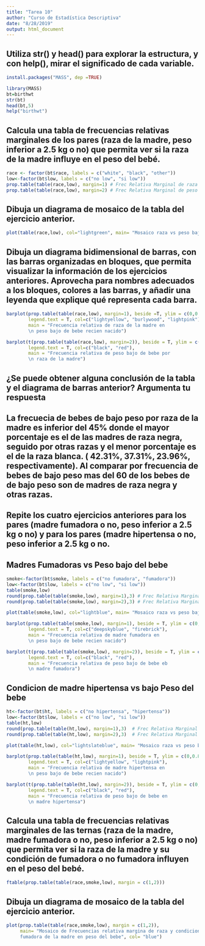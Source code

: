 ```yaml
---
title: "Tarea 10"
author: "Curso de Estadística Descriptiva"
date: "8/28/2019"
output: html_document
---
```

## Utiliza str() y head() para explorar la estructura, y con help(), mirar el significado de cada variable.

```r
install.packages("MASS", dep =TRUE)

library(MASS)
bt=birthwt
str(bt)
head(bt,5)
help("birthwt") 
```

## Calcula una tabla de frecuencias relativas marginales de los pares (raza de la madre, peso inferior a 2.5 kg o no) que permita ver si la raza de la madre influye en el peso del bebé.

```r
race <- factor(bt$race, labels = c("white", "black", "other"))
low<-factor(bt$low, labels = c("no low", "si low"))
prop.table(table(race,low), margin=1) # Frec Relativa Marginal de raza
prop.table(table(race,low), margin=2) # Frec Relativa Marginal de peso
```

## Dibuja un diagrama de mosaico de la tabla del ejercicio anterior.

```r
plot(table(race,low), col="lightgreen", main= "Mosaico raza vs peso bajo en \n recien nacidos" )
```

## Dibuja un diagrama bidimensional de barras, con las barras organizadas en bloques, que permita visualizar la información de los ejercicios anteriores. Aprovecha para nombres adecuados a los bloques, colores a las barras, y añadir una leyenda que explique qué representa cada barra.

```r
barplot(prop.table(table(race,low), margin=1), beside =T, ylim = c(0,0.8),
        legend.text = T, col=c("lightyellow", "burlywood", "lightpink"),
        main = "Frecuencia relativa de raza de la madre en
        \n peso bajo de bebe recien nacido")

barplot(t(prop.table(table(race,low), margin=2)), beside = T, ylim = c(0,0.8),
        legend.text = T, col=c("black", "red"),
        main = "Frecuencia relativa de peso bajo de bebe por
        \n raza de la madre")
```

## ¿Se puede obtener alguna conclusión de la tabla y el diagrama de barras anterior? Argumenta tu respuesta

## La frecuecia de bebes de bajo peso por raza de la madre es inferior del 45% donde el mayor porcentaje es el de las madres de raza negra, seguido por otras razas y el menor porcentaje es el de la raza blanca. ( 42.31%, 37.31%, 23.96%, respectivamente). Al comparar por frecuencia de bebes de bajo peso mas del 60 de los bebes de de bajo peso son de madres de raza negra y otras razas.

## Repite los cuatro ejercicios anteriores para los pares (madre fumadora o no, peso inferior a 2.5 kg o no) y para los pares (madre hipertensa o no, peso inferior a 2.5 kg o no.

## Madres Fumadoras vs Peso bajo del bebe



```r
smoke<-factor(bt$smoke, labels = c("no fumadora", "fumadora"))
low<-factor(bt$low, labels = c("no low", "si low"))
table(smoke,low)
round(prop.table(table(smoke,low), margin=1),3) # Frec Relativa Marginal de condicion de fumadora 
round(prop.table(table(smoke,low), margin=2),3) # Frec Relativa Marginal de bajo peso del bebe

plot(table(smoke,low), col="lightblue", main= "Mosaico raza vs peso bajo en \n recien nacidos" )

barplot(prop.table(table(smoke,low), margin=1), beside = T, ylim = c(0,0.8),
        legend.text = T, col=c("deepskyblue", "firebrick"),
        main = "Frecuencia relativa de madre fumadora en
        \n peso bajo de bebe recien nacido")

barplot(t(prop.table(table(smoke,low), margin=2)), beside = T, ylim = c(0,0.8),
        legend.text = T, col=c("black", "red"),
        main = "Frecuencia relativa de peso bajo de bebe eb
        \n madre fumadora")
```

## Condicion de madre hipertensa vs bajo Peso del bebe

```r
ht<-factor(bt$ht, labels = c("no hipertensa", "hipertensa"))
low<-factor(bt$low, labels = c("no low", "si low"))
table(ht,low)
round(prop.table(table(ht,low), margin=1),3)  # Frec Relativa Marginal de condicion de hipertension de la madre 
round(prop.table(table(ht,low), margin=2),3)  # Frec Relativa Marginal de condicion de bajo peso del bebe

plot(table(ht,low), col="lightslateblue", main= "Mosaico raza vs peso bajo en \n recien nacidos" )

barplot(prop.table(table(ht,low), margin=1), beside = T, ylim = c(0,0.8),
        legend.text = T, col=c("lightyellow", "lightpink"),
        main = "Frecuencia relativa de madre hipertensa en
        \n peso bajo de bebe recien nacido")

barplot(t(prop.table(table(ht,low), margin=2)), beside = T, ylim = c(0,1),
        legend.text = T, col=c("black", "red"),
        main = "Frecuencia relativa de peso bajo de bebe en
        \n madre hipertensa")
```

## Calcula una tabla de frecuencias relativas marginales de las ternas (raza de la madre, madre fumadora o no, peso inferior a 2.5 kg o no) que permita ver si la raza de la madre y su condición de fumadora o no fumadora influyen en el peso del bebé.

```r
ftable(prop.table(table(race,smoke,low), margin = c(1,2)))
```

## Dibuja un diagrama de mosaico de la tabla del ejercicio anterior.

```r
plot(prop.table(table(race,smoke,low), margin = c(1,2)),
     main= "Mosaico de Frecuencias relativa margina de raza y condicion de \n
     fumadora de la madre en peso del bebe", col= "blue")
```

